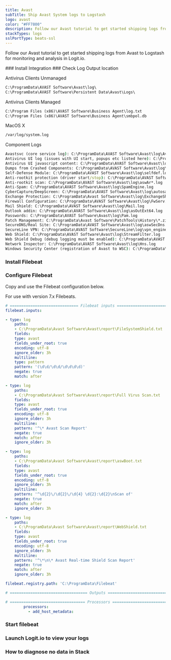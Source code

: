 ```yaml
---
title: Avast
subTitle: Ship Avast System logs to Logstash
logo: avast
color: "#FF7800"
description: Follow our Avast tutorial to get started shipping logs from Avast to Logstash for monitoring and analysis in Logit.io.
stackTypes: logs
sslPortType: beats-ssl
---
```


Follow our Avast tutorial to get started shipping logs from Avast to Logstash for monitoring and analysis in Logit.io.

<Steps>
  ### Install Integration
  <InstallIntegration/>
  ### Check Log Output location

  Antivirus Clients Unmanaged
          
  ```cmd copy
  C:\ProgramData\AVAST Software\Avast\log\
  C:\ProgramData\AVAST Software\Persistent Data\Avast\Logs\
  ```

  Antivirus Clients Managed

  ```cmd copy
  C:\Program Files (x86)\AVAST Software\Business Agent\log.txt
  C:\Program Files (x86)\AVAST Software\Business Agent\smbpol.db
  ```

  MacOS X

  ```cmd copy
  /var/log/system.log
  ```

  Component Logs
  ```cmd copy
  Avastsvc (core service log): C:\ProgramData\AVAST Software\Avast\log\AvastSvc.log
  Antivirus UI log (issues with UI start, popups etc listed here): C:\ProgramData\AVAST Software\Avast\log\AvastUI.log
  Antivirus UI javascript content: C:\ProgramData\AVAST Software\Avast\log\HtmlRemoteContent.log
  Dumps from Crashed Components: C:\ProgramData\AVAST Software\Avast\log\unp*.mdmp
  Self-Defense Module: C:\ProgramData\AVAST Software\Avast\log\selfdef.log
  Anti-rootkit protection (driver start/stop): C:\ProgramData\AVAST Software\Avast\log\arpot.log
  Anti-rootkit scan: C:\ProgramData\AVAST Software\Avast\log\aswAr*.log
  Anti-Spam: C:\ProgramData\AVAST Software\Avast\log\SpamEngine.log
  CyberCapture/DeepScreen: C:\ProgramData\AVAST Software\Avast\log\autosandbox.log
  Exchange Protection: C:\ProgramData\Avast Software\Avast\log\ExchangeShield.log
  Firewall Configuration: C:\ProgramData\AVAST Software\Avast\log\FwServ.log
  Mail Shield: C:\ProgramData\AVAST Software\Avast\log\Mail.log
  Outlook addin: C:\ProgramData\AVAST Software\Avast\log\asOutExt64.log
  Passwords: C:\ProgramData\AVAST Software\Avast\log\Pam.log
  Patch Management: C:\ProgramData\Avast Software\PatchTools\History\*.zip
  SecureDNS/Real Site: C:\ProgramData\AVAST Software\Avast\log\aswSecDns.log
  SecureLine VPN: C:\ProgramData\AVAST Software\SecureLine\log\vpn_engine.log
  Web Shield: C:\ProgramData\AVAST Software\Avast\log\StreamFilter.log
  Web Shield Debug (debug logging must be enabled): C:\ProgramData\AVAST Software\Avast\log\FilterEngine.log
  Network Inspector: C:\ProgramData\AVAST Software\Avast\log\Hns.log
  Windows Security Center (registration of Avast to WSC): C:\ProgramData\AVAST Software\Avast\log\wsc.log
  ```

  ### Install Filebeat

  <InstallFilebeat />

  ### Configure Filebeat

  Copy and use the Filebeat configuration below.

  <Callout type="warning">
    For use with version 7.x Filebeats.
  </Callout>

  ```yml copy
  # ============================== Filebeat inputs ==============================
  filebeat.inputs:

  - type: log
      paths:
      - C:\ProgramData\Avast Software\Avast\report\FileSystemShield.txt
      fields:
      type: avast
      fields_under_root: true
      encoding: utf-8
      ignore_older: 3h
      multiline:
      type: pattern 
      pattern: '(\d\d/\d\d/\d\d\d\d)' 
      negate: true 
      match: after

  - type: log
      paths:
      - C:\ProgramData\Avast Software\Avast\report\Full Virus Scan.txt
      fields:
      type: avast
      fields_under_root: true
      encoding: utf-8
      ignore_older: 3h
      multiline:
      pattern: '^\* Avast Scan Report'
      negate: true
      match: after
      ignore_older: 3h

  - type: log
      paths:
      - C:\ProgramData\Avast Software\Avast\report\aswBoot.txt
      fields:
      type: avast
      fields_under_root: true
      encoding: utf-8
      ignore_older: 3h
      multiline:
      pattern: '^\d{2}\/\d{2}\/\d{4} \d{2}:\d{2}\nScan of'
      negate: true
      match: after
      ignore_older: 3h

  - type: log
      paths:
      - C:\ProgramData\Avast Software\Avast\report\WebShield.txt
      fields:
      type: avast
      fields_under_root: true
      encoding: utf-8
      ignore_older: 3h
      multiline:
      pattern: '^\*\n\* Avast Real-time Shield Scan Report'
      negate: true
      match: after
      ignore_older: 3h

  filebeat.registry.path: 'C:\ProgramData\Filebeat'

  # ================================== Outputs ===================================
  ```
  <ConfigureOutput />

  ```yml copy
  # ================================= Processors =================================
          processors:
            - add_host_metadata:
  ```

  ### Start filebeat
  
  <StartFilebeat />

  ### Launch Logit.io to view your logs
  <LaunchStack utmMedium="logs" utmCampaign="avast" source="avast" />

  ### How to diagnose no data in Stack

  <DiagnoseNoData />
</Steps>